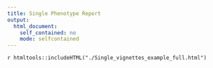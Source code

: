 ```yaml
---
title: Single Phenotype Report
output:
  html_document:
    self_contained: no
    mode: selfcontained
---
```


`r htmltools::includeHTML("./Single_vignettes_example_full.html")`